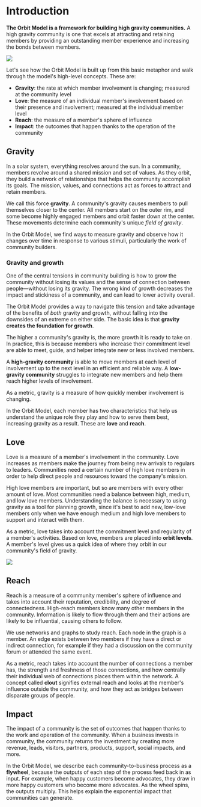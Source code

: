 
# Introduction

**The Orbit Model is a framework for building high gravity communities.** A high gravity community is one that excels at attracting and retaining members by providing an outstanding member experience and increasing the bonds between members.

<img src="./slides/high_gravity.svg" />

Let's see how the Orbit Model is built up from this basic metaphor and
walk through the model's high-level concepts. These are:

- **Gravity**: the rate at which member involvement is changing; measured at the community level
- **Love**: the measure of an individual member's involvement based on their presence and involvement; measured at the individual member level
- **Reach**: the measure of a member's sphere of influence
- **Impact**: the outcomes that happen thanks to the operation of the community

## Gravity

In a solar system, everything resolves around the sun. In a community, members
revolve around a shared mission and set of values. As they orbit, they build a
network of relationships that helps the community accomplish its goals. The
mission, values, and connections act as forces to attract and retain members.

We call this force **gravity**. A community's gravity causes members to pull
themselves closer to the center. All members start on the outer rim, and some
become highly engaged members and orbit faster down at the center. These
movements determine each community's unique _field of gravity_.

In the Orbit Model, we find ways to measure gravity and observe how it changes
over time in response to various stimuli, particularly the work of community
builders.

### Gravity and growth

One of the central tensions in community building is how to grow the community
without losing its values and the sense of connection between people—without
losing its gravity. The wrong kind of growth decreases the impact and stickiness
of a community, and can lead to lower activity overall.

The Orbit Model provides a way to navigate this tension and take advantage of
the benefits of _both_ gravity and growth, without falling into the downsides of
an extreme on either side. The basic idea is that **gravity creates the
foundation for growth**.

The higher a community's gravity is, the more growth it is ready to take on. In
practice, this is because members who increase their commitment level are able
to meet, guide, and helper integrate new or less involved members.

A **high-gravity community** is able to move members
at each level of involvement up to the next level in an efficient and reliable way. A
**low-gravity community** struggles to integrate new members and help them reach
higher levels of involvement.

As a metric, gravity is a measure of how quickly member involvement is changing.

In the Orbit Model, each member has two characteristics that help us understand
the unique role they play and how to serve them best, increasing gravity as a result. These are **love** and **reach**.

## Love

Love is a measure of a member's involvement in the community. Love increases as
members make the journey from being new arrivals to regulars to leaders.
Communities need a certain number of high love members in order to help direct
people and resources toward the company's mission.

<div className="flex justify-center space-x-8 mx-auto py-8">
  <FontAwesomeIcon icon="stairs" className="text-[150px]" />
</div>

High love members are important, but so are members with every other amount of
love. Most communities need a balance between high, medium, and low love
members. Understanding the balance is necessary to using gravity as a tool for
planning growth, since it's best to add new, low-love members only when we have enough
medium and high love members to support and interact with them.

As a metric, love takes into account the commitment level and regularity of a
member's activities. Based on love, members are placed into **orbit levels**. A
member's level gives us a quick idea of where they orbit in our community's
field of gravity.

![](./field-of-gravity.jpg)

## Reach

Reach is a measure of a community member&apos;s sphere of influence and takes
into account their reputation, credibility, and degree of connectedness.
High-reach members know many other members in the community. Information is likely to flow
through them and their actions are likely to be influential, causing others to
follow.

We use networks and graphs to study reach. Each node in the graph is a member.
An edge exists between two members if they have a direct or indirect connection,
for example if they had a discussion on the community forum or attended the same
event.

<Graph data={baseData} />

As a metric, reach takes into account the number of connections a member has,
the strength and freshness of those connections, and how centrally their
individual web of connections places them within the network. A concept called
**clout** signifies external reach and looks at the member's influence outside the
community, and how they act as bridges between disparate groups of people.

## Impact

The impact of a community is the set of outcomes that happen thanks to the work
and operation of the community. When a business invests in community, the
community returns the investment by creating more revenue, leads, visitors,
partners, products, support, social impacts, and more.

<div className="flex flex-col text-center justify-center space-y-3 mx-auto py-4">
  <FontAwesomeIcon icon="solar-system" className="text-[108px]" />
  <FontAwesomeIcon
    icon="traffic-cone"
    flip="vertical"
    className="text-[108px]"
  />
</div>

In the Orbit Model, we describe each community-to-business process as a
**flywheel**, because the outputs of each step of the process feed back
in as input. For example, when happy customers become advocates, they draw in
more happy customers who become more advocates. As the wheel spins, the outputs
multiply. This helps explain the exponential impact that communities can
generate.
